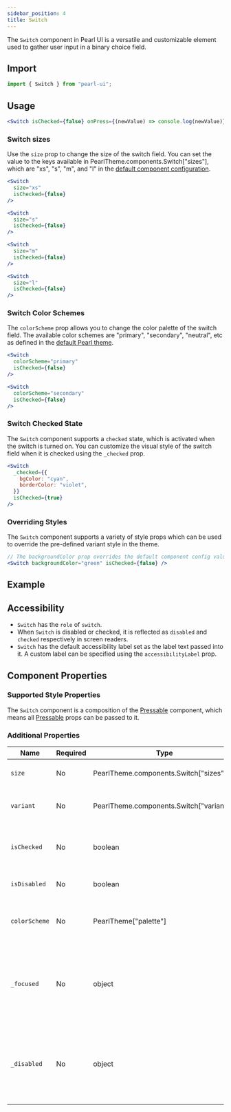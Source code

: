 ```yaml
---
sidebar_position: 4
title: Switch
---
```



<div style={{ display: "flex" }}>
  <SourceButton
    label="Source"
    href="https://github.com/agrawal-rohit/pearl-ui/blob/main/src/components/molecules/switch/switch.tsx"
    style={{ marginRight: "10px" }}
  />
  <SourceButton
    label="Theme Source"
    href="https://github.com/agrawal-rohit/pearl-ui/blob/main/src/components/molecules/switch/switch.config.ts"
  />
</div>

The `Switch` component in Pearl UI is a versatile and customizable element used to gather user input in a binary choice field.

## Import

```jsx
import { Switch } from "pearl-ui";
```

## Usage

```jsx
<Switch isChecked={false} onPress={(newValue) => console.log(newValue)} />
```

### Switch sizes

Use the `size` prop to change the size of the switch field. You can set the value to the keys available in <t>PearlTheme.components.Switch["sizes"]</t>, which are <t>"xs"</t>, <t>"s"</t>, <t>"m"</t>, and <t>"l"</t> in the [default component configuration](https://github.com/agrawal-rohit/pearl-ui/blob/main/src/components/molecules/switch/switch.config.ts).

```jsx
<Switch
  size="xs"
  isChecked={false}
/>

<Switch
  size="s"
  isChecked={false}
/>

<Switch
  size="m"
  isChecked={false}
/>

<Switch
  size="l"
  isChecked={false}
/>
```

### Switch Color Schemes

The `colorScheme` prop allows you to change the color palette of the switch field. The available color schemes are <t>"primary"</t>, <t>"secondary"</t>, <t>"neutral"</t>, etc as defined in the [default Pearl theme](../../overview/theming/default-theme#color-palette).

```jsx
<Switch
  colorScheme="primary"
  isChecked={false}
/>

<Switch
  colorScheme="secondary"
  isChecked={false}
/>
```

### Switch Checked State

The `Switch` component supports a `checked` state, which is activated when the switch is turned on. You can customize the visual style of the switch field when it is checked using the `_checked` prop.

```jsx
<Switch
  _checked={{
    bgColor: "cyan",
    borderColor: "violet",
  }}
  isChecked={true}
/>
```

### Overriding Styles

The `Switch` component supports a variety of style props which can be used to override the pre-defined variant style in the theme.

```jsx
// The backgroundColor prop overrides the default component config value of backgroundColor="neutral.200"
<Switch backgroundColor="green" isChecked={false} />
```

## Example


<Snack snackId="@agrawal-rohit/switch" />

## Accessibility

- `Switch` has the `role` of `switch`.
- When `Switch` is disabled or checked, it is reflected as `disabled` and `checked` respectively in screen readers.
- `Switch` has the default accessibility label set as the label text passed into it. A custom label can be specified using the `accessibilityLabel` prop.

## Component Properties

### Supported Style Properties

The `Switch` component is a composition of the [Pressable](./Pressable) component, which means all [Pressable](./Pressable) props can be passed to it.

### Additional Properties

| Name          | Required | Type                                            | Default     | Description                                                                  |
| ------------- | -------- | ----------------------------------------------- | ----------- | ---------------------------------------------------------------------------- |
| `size`        | No       | <t>PearlTheme.components.Switch["sizes"]</t>    | `"m"`       | Determines the size of the switch.                                           |
| `variant`     | No       | <t>PearlTheme.components.Switch["variants"]</t> |             | Determines the variant of the switch.                                        |
| `isChecked`   | No       | <t>boolean</t>                                  | `false`     | Whether the switch is in a checked state.                                    |
| `isDisabled`  | No       | <t>boolean</t>                                  | `false`     | Whether the switch is disabled.                                              |
| `colorScheme` | No       | <t>PearlTheme["palette"]</t>                    | `"primary"` | Determines the active color palette of the switch.                           |
| `_focused`    | No       | <t>object</t>                                   | `{}`        | Style properties that are applied when the component is in a focused state.  |
| `_disabled`   | No       | <t>object</t>                                   | `{}`        | Style properties that are applied when the component is in a disabled state. |

